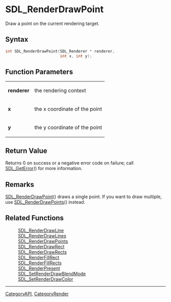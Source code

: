 = SDL_RenderDrawPoint =

Draw a point on the current rendering target.

== Syntax ==

<syntaxhighlight lang='c'>
int SDL_RenderDrawPoint(SDL_Renderer * renderer,
                        int x, int y);
</syntaxhighlight>

== Function Parameters ==

{|
|'''renderer'''
|the rendering context
|-
|'''x'''
|the x coordinate of the point
|-
|'''y'''
|the y coordinate of the point
|}

== Return Value ==

Returns 0 on success or a negative error code on failure; call
[[SDL_GetError]]() for more information.

== Remarks ==

[[SDL_RenderDrawPoint]]() draws a single point. If you want to draw
multiple, use [[SDL_RenderDrawPoints]]() instead.

== Related Functions ==

:[[SDL_RenderDrawLine]]
:[[SDL_RenderDrawLines]]
:[[SDL_RenderDrawPoints]]
:[[SDL_RenderDrawRect]]
:[[SDL_RenderDrawRects]]
:[[SDL_RenderFillRect]]
:[[SDL_RenderFillRects]]
:[[SDL_RenderPresent]]
:[[SDL_SetRenderDrawBlendMode]]
:[[SDL_SetRenderDrawColor]]

----
[[CategoryAPI]], [[CategoryRender]]


